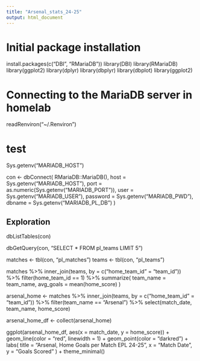 ```yaml
---
title: "Arsenal_stats_24-25"
output: html_document
---
```

# Initial package installation
install.packages(c("DBI", "RMariaDB"))
library(DBI)
library(RMariaDB)
library(ggplot2)
library(dplyr)
library(dbplyr)
library(dbplot)
library(ggplot2)

# Connecting to the MariaDB server in homelab
readRenviron("~/.Renviron")

# test
Sys.getenv("MARIADB_HOST") 

con <- dbConnect(
  RMariaDB::MariaDB(),
  host = Sys.getenv("MARIADB_HOST"),
  port = as.numeric(Sys.getenv("MARIADB_PORT")),
  user = Sys.getenv("MARIADB_USER"),
  password = Sys.getenv("MARIADB_PWD"),
  dbname = Sys.getenv("MARIADB_PL_DB")
)

## Exploration

dbListTables(con)

dbGetQuery(con, "SELECT * FROM pl_teams LIMIT 5")

matches <- tbl(con, "pl_matches")
teams <- tbl(con, "pl_teams")


matches %>% 
  inner_join(teams, by = c("home_team_id" = "team_id")) %>% 
  filter(home_team_id == 1) %>% 
  summarize(
  team_name = team_name,
  avg_goals = mean(home_score)
  )

arsenal_home <- matches %>% 
  inner_join(teams, by = c("home_team_id" = "team_id")) %>% 
  filter(team_name == "Arsenal") %>% 
  select(match_date, team_name, home_score)
  
arsenal_home_df <- collect(arsenal_home)

ggplot(arsenal_home_df, 
  aes(x = match_date, y = home_score)) +
  geom_line(color = "red", linewidth = 1) +
  geom_point(color = "darkred") +
  labs(
  title = "Arsenal, Home Goals per Match EPL 24-25",
  x = "Match Date",
  y = "Goals Scored"
  ) +
  theme_minimal()



